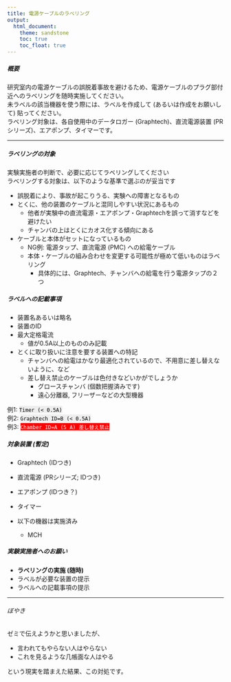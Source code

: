 ```yaml
---
title: 電源ケーブルのラベリング
output:
  html_document:
    theme: sandstone
    toc: true
    toc_float: true
---
```


##### 概要  

研究室内の電源ケーブルの誤脱着事故を避けるため、電源ケーブルのプラグ部付近へのラベリングを随時実施してください。  
未ラベルの該当機器を使う際には、ラベルを作成して (あるいは作成をお願いして) 貼ってください。  
ラベリング対象は、各自使用中のデータロガー (Graphtech)、直流電源装置 (PRシリーズ)、エアポンプ、タイマーです。  

------------

##### ラベリングの対象  

実験実施者の判断で、必要に応じてラベリングしてください  
ラベリングする対象は、以下のような基準で選ぶのが妥当です  

* 誤脱着により、事故が起こりうる、実験への障害となるもの  
* とくに、他の装置のケーブルと混同しやすい状況にあるもの  
    * 他者が実験中の直流電源・エアポンプ・Graphtechを誤って消すなどを避けたい  
    * チャンバの上はとくにカオス化する傾向にある  
* ケーブルと本体がセットになっているもの  
    * NG例: 電源タップ、直流電源 (PMC) への給電ケーブル  
    * 本体・ケーブルの組み合わせを変更する可能性が極めて低いものはラベリング  
        * 具体的には、Graphtech、チャンバへの給電を行う電源タップの２つ  


##### ラベルへの記載事項  

* 装置名あるいは略名  
* 装置のID  
* 最大定格電流  
    * 値が0.5A以上のもののみ記載  
* とくに取り扱いに注意を要する装置への特記  
    * チャンバへの給電はかなり最適化されているので、不用意に差し替えないように、など  
    * 差し替え禁止のケーブルは色付きなどいかがでしょうか  
        * グロースチャンバ (個数把握済みです)  
        * 遠心分離器, フリーザーなどの大型機器  

例1: <span style="background:#EEEEEE; color:black;">`Timer (< 0.5A)`</span>  
例2: <span style="background:#EEEEEE; color:black;">`Graphtech ID=B (< 0.5A)`</span>  
例3: <span style="background:red; color:white;">`Chamber ID=A (5 A) 差し替え禁止`</span>  


##### 対象装置 (暫定)  

* Graphtech (IDつき)  
* 直流電源 (PRシリーズ; IDつき)  
* エアポンプ (IDつき？)  
* タイマー  

* 以下の機器は実施済み  
    * MCH  


##### 実験実施者へのお願い  

* <b>ラベリングの実施 (随時)</b>
* ラベルが必要な装置の提示  
* ラベルへの記載事項の提示  

-----

###### ぼやき

ゼミで伝えようかと思いましたが、

* 言われてもやらない人はやらない  
* これを見るような几帳面な人はやる  

という現実を踏まえた結果、この対処です。  